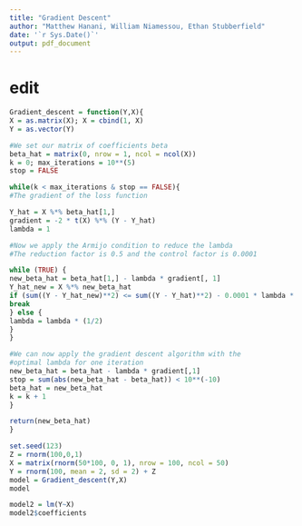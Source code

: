 ```yaml
---
title: "Gradient Descent"
author: "Matthew Hanani, William Niamessou, Ethan Stubberfield"
date: '`r Sys.Date()`'
output: pdf_document
---
```


# edit
```r
Gradient_descent = function(Y,X){
X = as.matrix(X); X = cbind(1, X)
Y = as.vector(Y)

#We set our matrix of coefficients beta
beta_hat = matrix(0, nrow = 1, ncol = ncol(X))
k = 0; max_iterations = 10**(5)
stop = FALSE

while(k < max_iterations & stop == FALSE){
#The gradient of the loss function

Y_hat = X %*% beta_hat[1,]
gradient = -2 * t(X) %*% (Y - Y_hat)
lambda = 1

#Now we apply the Armijo condition to reduce the lambda
#The reduction factor is 0.5 and the control factor is 0.0001

while (TRUE) {
new_beta_hat = beta_hat[1,] - lambda * gradient[, 1]
Y_hat_new = X %*% new_beta_hat
if (sum((Y - Y_hat_new)**2) <= sum((Y - Y_hat)**2) - 0.0001 * lambda * sum(gradient**2)) {
break
} else {
lambda = lambda * (1/2)
}
}

#We can now apply the gradient descent algorithm with the
#optimal lambda for one iteration
new_beta_hat = beta_hat - lambda * gradient[,1]
stop = sum(abs(new_beta_hat - beta_hat)) < 10**(-10)
beta_hat = new_beta_hat
k = k + 1
}

return(new_beta_hat)
}

```


```r
set.seed(123)
Z = rnorm(100,0,1)
X = matrix(rnorm(50*100, 0, 1), nrow = 100, ncol = 50)
Y = rnorm(100, mean = 2, sd = 2) + Z
model = Gradient_descent(Y,X)
model
```


```r
model2 = lm(Y~X)
model2$coefficients
```
